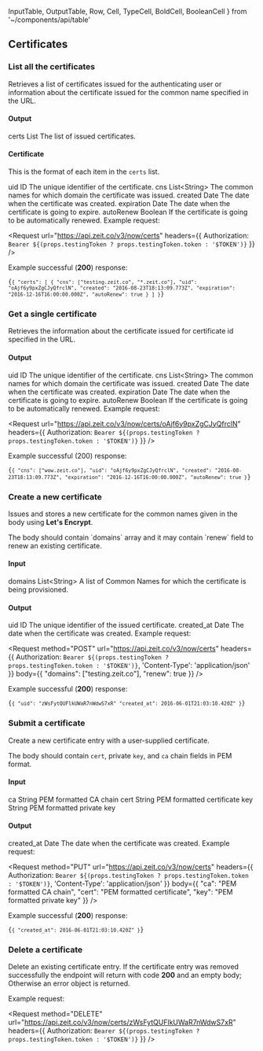   InputTable,
  OutputTable,
  Row,
  Cell,
  TypeCell,
  BoldCell,
  BooleanCell
} from '~/components/api/table'

## Certificates

### List all the certificates
<Endpoint method="GET" url="/v3/now/certs" />

Retrieves a list of certificates issued for the authenticating user or
information about the certificate issued for the common name specified in the URL.

#### Output

<OutputTable>
  <Row>
    <BoldCell>certs</BoldCell>
    <TypeCell>List</TypeCell>
    <Cell>The list of issued certificates.</Cell>
  </Row>
</OutputTable>

#### Certificate
This is the format of each item in the `certs` list.

<OutputTable>
  <Row>
    <BoldCell>uid</BoldCell>
    <TypeCell>ID</TypeCell>
    <Cell>The unique identifier of the certificate.</Cell>
  </Row>
  <Row>
    <BoldCell>cns</BoldCell>
    <TypeCell>List&lt;String&gt;</TypeCell>
    <Cell>The common names for which domain the certificate was issued.</Cell>
  </Row>
  <Row>
    <BoldCell>created</BoldCell>
    <TypeCell>Date</TypeCell>
    <Cell>The date when the certificate was created.</Cell>
  </Row>
  <Row>
    <BoldCell>expiration</BoldCell>
    <TypeCell>Date</TypeCell>
    <Cell>The date when the certificate is going to expire.</Cell>
  </Row>
  <Row>
    <BoldCell>autoRenew</BoldCell>
    <TypeCell>Boolean</TypeCell>
    <Cell>If the certificate is going to be automatically renewed.</Cell>
  </Row>
</OutputTable>

<Example>
  Example request:

  <Request
    url="https://api.zeit.co/v3/now/certs"
    headers={{
      Authorization: `Bearer ${(props.testingToken ? props.testingToken.token : '$TOKEN')}`
    }}
  />

  Example successful (**200**) response:

  <Code>{`{
    "certs": [
      {
        "cns": ["testing.zeit.co", "*.zeit.co"],
        "uid": "oAjf6y9pxZgCJyQfrclN",
        "created": "2016-08-23T18:13:09.773Z",
        "expiration": "2016-12-16T16:00:00.000Z",
        "autoRenew": true
      }
    ]
  }`}</Code>
</Example>

### Get a single certificate
<Endpoint method="GET" url="/v3/now/certs/:id"/>

Retrieves the information about the certificate issued for
certificate id specified in the URL.

#### Output
<OutputTable>
  <Row>
    <BoldCell>uid</BoldCell>
    <TypeCell>ID</TypeCell>
    <Cell>The unique identifier of the certificate.</Cell>
  </Row>
  <Row>
    <BoldCell>cns</BoldCell>
    <TypeCell>List&lt;String&gt;</TypeCell>
    <Cell>The common names for which domain the certificate was issued.</Cell>
  </Row>
  <Row>
    <BoldCell>created</BoldCell>
    <TypeCell>Date</TypeCell>
    <Cell>The date when the certificate was created.</Cell>
  </Row>
  <Row>
    <BoldCell>expiration</BoldCell>
    <TypeCell>Date</TypeCell>
    <Cell>The date when the certificate is going to expire.</Cell>
  </Row>
  <Row>
    <BoldCell>autoRenew</BoldCell>
    <TypeCell>Boolean</TypeCell>
    <Cell>If the certificate is going to be automatically renewed.</Cell>
  </Row>
</OutputTable>

<Example>
  Example request:

  <Request
    url="https://api.zeit.co/v3/now/certs/oAjf6y9pxZgCJyQfrclN"
    headers={{
      Authorization: `Bearer ${(props.testingToken ? props.testingToken.token : '$TOKEN')}`
    }}
  />

  Example successful (200) response:

  <Code>{`{
    "cns": ["wow.zeit.co"],
    "uid": "oAjf6y9pxZgCJyQfrclN",
    "created": "2016-08-23T18:13:09.773Z",
    "expiration": "2016-12-16T16:00:00.000Z",
    "autoRenew": true
  }`}</Code>
</Example>

### Create a new certificate
<Endpoint method="POST" url="/v3/now/certs"/>

Issues and stores a new certificate for the common names given in 
the body using **Let's Encrypt**.

The body should contain \`domains\` array and it may contain \`renew\` field to renew an existing certificate.

#### Input
<InputTable>
  <Row>
    <BoldCell>domains</BoldCell>
    <TypeCell>List&lt;String&gt;</TypeCell>
    <BooleanCell status={true} />
    <Cell>A list of Common Names for which the certificate is being provisioned.</Cell>
  </Row>
</InputTable>

#### Output
<OutputTable>
  <Row>
    <BoldCell>uid</BoldCell>
    <TypeCell>ID</TypeCell>
    <Cell>The unique identifier of the issued certificate.</Cell>
  </Row>
  <Row>
    <BoldCell>created_at</BoldCell>
    <TypeCell>Date</TypeCell>
    <Cell>The date when the certificate was created.</Cell>
  </Row>
</OutputTable>

<Example>
  Example request:

  <Request
    method="POST"
    url="https://api.zeit.co/v3/now/certs"
    headers={{
      Authorization: `Bearer ${(props.testingToken ? props.testingToken.token : '$TOKEN')}`,
      'Content-Type': 'application/json'
    }}
    body={{
      "domains": ["testing.zeit.co"],
      "renew": true
    }}
  />

  Example successful (**200**) response:

  <Code>{`{
    "uid": "zWsFytQUFlkUWaR7nWdwS7xR"
    "created_at": 2016-06-01T21:03:10.420Z"
  }`}</Code>
</Example>

### Submit a certificate
<Endpoint method="PUT" url="/v3/now/certs" />

Create a new certificate entry with a user-supplied certificate.

The body should contain `cert`, private `key`, and `ca` chain fields in PEM format.

#### Input
<InputTable>
  <Row>
    <BoldCell>ca</BoldCell>
    <TypeCell>String</TypeCell>
    <BooleanCell status={true} />
    <Cell>PEM formatted CA chain</Cell>
  </Row>
  <Row>
    <BoldCell>cert</BoldCell>
    <TypeCell>String</TypeCell>
    <BooleanCell status={true} />
    <Cell>PEM formatted certificate</Cell>
  </Row>
  <Row>
    <BoldCell>key</BoldCell>
    <TypeCell>String</TypeCell>
    <BooleanCell status={true} />
    <Cell>PEM formatted private key</Cell>
  </Row>
</InputTable>

#### Output
<OutputTable>
  <Row>
    <BoldCell>created_at</BoldCell>
    <TypeCell>Date</TypeCell>
    <Cell>The date when the certificate was created.</Cell>
  </Row>
</OutputTable>

<Example>
  Example request:

  <Request
    method="PUT"
    url="https://api.zeit.co/v3/now/certs"
    headers={{
      Authorization: `Bearer ${(props.testingToken ? props.testingToken.token : '$TOKEN')}`,
      'Content-Type': 'application/json'
    }}
    body={{
      "ca": "PEM formatted CA chain",
      "cert": "PEM formatted certificate",
      "key": "PEM formatted private key"
    }}
  />

  Example successful (**200**) response:

  <Code>{`{
    "created_at": 2016-06-01T21:03:10.420Z"
  }`}</Code>
</Example>

### Delete a certificate
<Endpoint method="DELETE" url="/v3/now/certs/:id" />

Delete an existing certificate entry. If the certificate entry was
removed successfully the endpoint will return with code **200** and
an empty body; Otherwise an error object is returned.

<Example>
  Example request:

  <Request
    method="DELETE"
    url="https://api.zeit.co/v3/now/certs/zWsFytQUFlkUWaR7nWdwS7xR"
    headers={{
      Authorization: `Bearer ${(props.testingToken ? props.testingToken.token : '$TOKEN')}`
    }}
  />
</Example>

